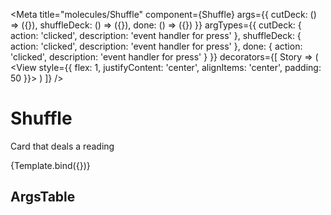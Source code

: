 
<Meta
    title="molecules/Shuffle"
    component={Shuffle}
    args={{
        cutDeck: () => ({}),
        shuffleDeck: () => ({}),
        done: () => ({})
    }}
    argTypes={{
        cutDeck: { action: 'clicked', description: 'event handler for press' },
        shuffleDeck: { action: 'clicked', description: 'event handler for press' },
        done: { action: 'clicked', description: 'event handler for press' }
    }}
    decorators={[
        Story => (
            <View
                style={{
                    flex: 1,
                    justifyContent: 'center',
                    alignItems: 'center',
                    padding: 50
                }}>
                <Story />
            </View>
        )
    ]}
/>


# Shuffle

Card that deals a reading

<Canvas>
    <Story
        name="Shuffle"
        parameters={{
            backgrounds: {
                default: 'default',
                values: [{ name: 'default', value: colors.silver_sand.shadow }]
            }
        }}>
        {Template.bind({})}
    </Story>
</Canvas>

## ArgsTable

<ArgsTable story="Shuffle" />
